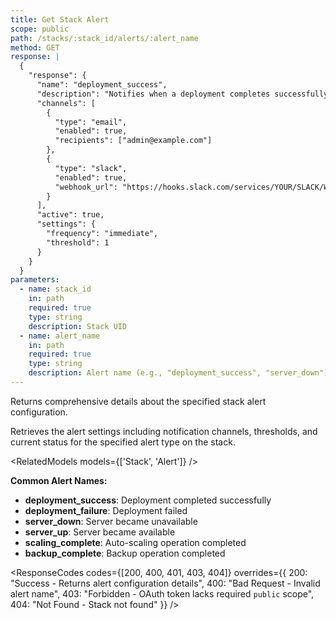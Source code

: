 ```yaml
---
title: Get Stack Alert
scope: public
path: /stacks/:stack_id/alerts/:alert_name
method: GET
response: |
  {
    "response": {
      "name": "deployment_success",
      "description": "Notifies when a deployment completes successfully",
      "channels": [
        {
          "type": "email",
          "enabled": true,
          "recipients": ["admin@example.com"]
        },
        {
          "type": "slack",
          "enabled": true,
          "webhook_url": "https://hooks.slack.com/services/YOUR/SLACK/WEBHOOK"
        }
      ],
      "active": true,
      "settings": {
        "frequency": "immediate",
        "threshold": 1
      }
    }
  }
parameters:
  - name: stack_id
    in: path
    required: true
    type: string
    description: Stack UID
  - name: alert_name
    in: path
    required: true
    type: string
    description: Alert name (e.g., "deployment_success", "server_down")
---
```


Returns comprehensive details about the specified stack alert configuration.

Retrieves the alert settings including notification channels, thresholds, and current status for the specified alert type on the stack.

<RelatedModels models={['Stack', 'Alert']} />

**Common Alert Names:**
- **deployment_success**: Deployment completed successfully
- **deployment_failure**: Deployment failed
- **server_down**: Server became unavailable
- **server_up**: Server became available
- **scaling_complete**: Auto-scaling operation completed
- **backup_complete**: Backup operation completed

<ResponseCodes 
  codes={[200, 400, 401, 403, 404]}
  overrides={{
    200: "Success - Returns alert configuration details",
    400: "Bad Request - Invalid alert name",
    403: "Forbidden - OAuth token lacks required `public` scope",
    404: "Not Found - Stack not found"
  }}
/>